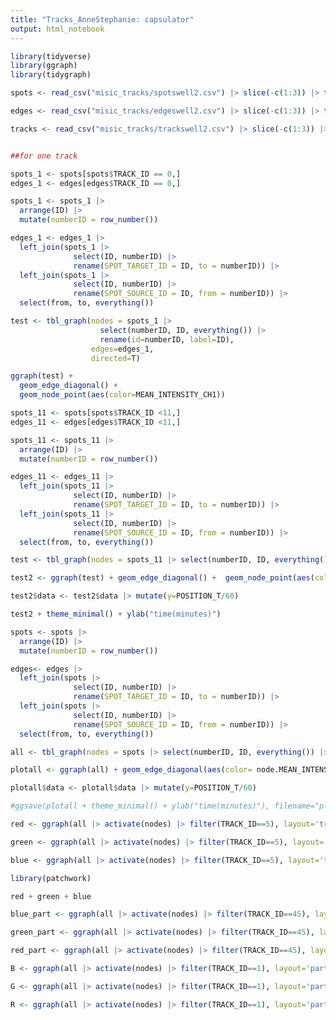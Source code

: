 ---
title: "Tracks_AnneStephanie: capsulator"
output: html_notebook
---

 

```{r}
library(tidyverse)
library(ggraph)
library(tidygraph)

```


```{r}

spots <- read_csv("misic_tracks/spotswell2.csv") |> slice(-c(1:3)) |> type_convert(guess_integer=TRUE)

edges <- read_csv("misic_tracks/edgeswell2.csv") |> slice(-c(1:3)) |> type_convert(guess_integer=TRUE)

tracks <- read_csv("misic_tracks/trackswell2.csv") |> slice(-c(1:3)) |> type_convert(guess_integer=TRUE)


##for one track

spots_1 <- spots[spots$TRACK_ID == 0,]
edges_1 <- edges[edges$TRACK_ID == 0,]

spots_1 <- spots_1 |> 
  arrange(ID) |> 
  mutate(numberID = row_number())

edges_1 <- edges_1 |> 
  left_join(spots_1 |> 
              select(ID, numberID) |> 
              rename(SPOT_TARGET_ID = ID, to = numberID)) |> 
  left_join(spots_1 |> 
              select(ID, numberID) |> 
              rename(SPOT_SOURCE_ID = ID, from = numberID)) |> 
  select(from, to, everything())

test <- tbl_graph(nodes = spots_1 |> 
                    select(numberID, ID, everything()) |> 
                    rename(id=numberID, label=ID), 
                  edges=edges_1, 
                  directed=T)

ggraph(test) + 
  geom_edge_diagonal() +  
  geom_node_point(aes(color=MEAN_INTENSITY_CH1))
```


```{r}

spots_11 <- spots[spots$TRACK_ID <11,]
edges_11 <- edges[edges$TRACK_ID <11,]

spots_11 <- spots_11 |> 
  arrange(ID) |> 
  mutate(numberID = row_number())

edges_11 <- edges_11 |> 
  left_join(spots_11 |> 
              select(ID, numberID) |> 
              rename(SPOT_TARGET_ID = ID, to = numberID)) |> 
  left_join(spots_11 |> 
              select(ID, numberID) |> 
              rename(SPOT_SOURCE_ID = ID, from = numberID)) |> 
  select(from, to, everything())

test <- tbl_graph(nodes = spots_11 |> select(numberID, ID, everything()) |> rename(id=numberID, label=ID), edges=edges_11, directed=T)

test2 <- ggraph(test) + geom_edge_diagonal() +  geom_node_point(aes(color=MEAN_INTENSITY_CH1), size=3) + scale_color_viridis() 

test2$data <- test2$data |> mutate(y=POSITION_T/60)

test2 + theme_minimal() + ylab("time(minutes)")
```


```{r}

spots <- spots |> 
  arrange(ID) |> 
  mutate(numberID = row_number())

edges<- edges |> 
  left_join(spots |> 
              select(ID, numberID) |> 
              rename(SPOT_TARGET_ID = ID, to = numberID)) |> 
  left_join(spots |> 
              select(ID, numberID) |> 
              rename(SPOT_SOURCE_ID = ID, from = numberID)) |> 
  select(from, to, everything())

all <- tbl_graph(nodes = spots |> select(numberID, ID, everything()) |> rename(id=numberID, label=ID), edges=edges, directed=T)

plotall <- ggraph(all) + geom_edge_diagonal(aes(color= node.MEAN_INTENSITY_CH1))  + scale_color_viridis() 

plotall$data <- plotall$data |> mutate(y=POSITION_T/60)

#ggsave(plotall + theme_minimal() + ylab("time(minutes)"), filename="plot_all_ch3.pdf", width=30, height=25)

```



```{r}
red <- ggraph(all |> activate(nodes) |> filter(TRACK_ID==5), layout='tree', circular=TRUE) + geom_edge_elbow2(aes(color= node.MEDIAN_INTENSITY_CH1))  + scale_edge_color_gradient2(low="black", high="#ffc2cd", mid="#ff084a", midpoint = 300) + theme(legend.position="none") + coord_fixed()

green <- ggraph(all |> activate(nodes) |> filter(TRACK_ID==5), layout='tree', circular=TRUE) + geom_edge_elbow2(aes(color= node.MEDIAN_INTENSITY_CH2))  + scale_edge_color_gradient2(low="black", high="#e3ffbf", mid="#92ff09", midpoint = 200) + theme(legend.position="none") + coord_fixed()

blue <- ggraph(all |> activate(nodes) |> filter(TRACK_ID==5), layout='tree', circular=TRUE) + geom_edge_elbow2(aes(color= node.MEDIAN_INTENSITY_CH3))  + scale_edge_color_gradient2(low="black", high="#11f9ff", mid="#00c5ff", midpoint = 2000) + theme(legend.position="none") + coord_fixed()

library(patchwork)

red + green + blue
```

```{r}
blue_part <- ggraph(all |> activate(nodes) |> filter(TRACK_ID==45), layout='partition', circular=TRUE) + geom_node_arc_bar(aes(fill=MEAN_INTENSITY_CH3), color=NA) +  scale_fill_gradient2(low="black", high="#11f9ff", mid="#00c5ff", midpoint = 1350) + theme_void() + theme(legend.position="none") + coord_fixed() 

green_part <- ggraph(all |> activate(nodes) |> filter(TRACK_ID==45), layout='partition', circular=TRUE) + geom_node_arc_bar(aes(fill=MEAN_INTENSITY_CH2), color=NA) +  scale_fill_gradient2(low="black", high="#e3ffbf", mid="#92ff09", midpoint = 160) + theme_void() + theme(legend.position="none") + coord_fixed() 

red_part <- ggraph(all |> activate(nodes) |> filter(TRACK_ID==45), layout='partition', circular=TRUE) + geom_node_arc_bar(aes(fill=MEAN_INTENSITY_CH1), color=NA) +  scale_fill_gradient2(low="black", high="#ffc2cd", mid="#ff084a", midpoint = 450)  + theme_void() + theme(legend.position="none") + coord_fixed()


```



```{r}

B <- ggraph(all |> activate(nodes) |> filter(TRACK_ID==1), layout='partition', circular=TRUE) + geom_node_arc_bar(aes(fill=MEAN_INTENSITY_CH3), color=NA) +  scale_fill_gradient(low="black", high = "white") + theme_void() + theme(legend.position="none") + coord_fixed() 

G <- ggraph(all |> activate(nodes) |> filter(TRACK_ID==1), layout='partition', circular=TRUE) + geom_node_arc_bar(aes(fill=MEAN_INTENSITY_CH2), color=NA) +  scale_fill_gradient(low="black", high="white") + theme_void() + theme(legend.position="none") + coord_fixed() 

R <- ggraph(all |> activate(nodes) |> filter(TRACK_ID==1), layout='partition', circular=TRUE) + geom_node_arc_bar(aes(fill=MEAN_INTENSITY_CH1), color=NA) +  scale_fill_gradient(low="black", high="white")  + theme_void() + theme(legend.position="none") + coord_fixed()


```


